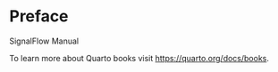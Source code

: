 # Preface {.unnumbered}

SignalFlow Manual

To learn more about Quarto books visit <https://quarto.org/docs/books>.
